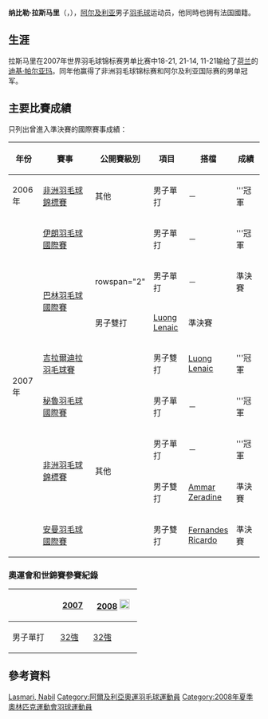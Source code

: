 {{noteTA|G1=Badminton}}
{{Infobox 羽球選手
| playername              = 纳比勒·拉斯马里<br>{{lang|en|Nabil Lasmari}}
| image                   = 
| size                    = 
| caption                 = 
| birth_name              = 
| date_of_birth           = {{birth_date_and_age|1978|2|8}}<ref name="Full Profile">{{en}}[http://bwfcontent.tournamentsoftware.com/profile/biography.aspx?id=5FD5A89F-4275-4C06-842E-8048C836BEFF Nabil LASMARI - Full Profile]</ref>
| place_of_birth          = 
| height                  = {{height|m=1.82}}<ref name="Full Profile"/>
| weight                  = 
| country                 = {{ALG}}
| years_active            =
| coach                   = 
| handedness              = 右手持拍<ref name="Full Profile"/>
| event                   = 男子單打
| highest_ranking         = 
| date_of_highest_ranking = 
| current_ranking         = 
| date_of_current_ranking = 
| played                  = 128勝–102負（男單）<br>15勝–17負（男雙）<br>4勝–3負（混雙）
| titles                  = 
| bwf_profile             = 5FD5A89F-4275-4C06-842E-8048C836BEFF
| bwf_id                  = 8830
| updated                 = 2018年1月6日
}}
{{MedalTableTop|width=286px}}
{{MedalSport | 男子[[羽毛球|羽毛球]]}}
{{MedalCountry | {{ALG}}}}
{{MedalCompetition | [[非洲運動會|非洲運動會]]}}
{{MedalBronze| [[2007年非洲運動會|2007年 阿爾及爾]] | [[2007年全非運動會羽毛球比賽|混合團體]] }}
{{MedalGold  | [[2007年非洲運動會|2007年 阿爾及爾]] | [[2007年全非運動會羽毛球比賽|男子單打]] }}
{{MedalCompetition | [[非洲羽毛球錦標賽|非洲羽毛球錦標賽]]}}
{{MedalGold  | [[2006年非洲羽毛球錦標賽|2006年 阿爾及爾]] | 男子單打 }}
{{MedalGold  | [[2007年非洲羽毛球錦標賽|2007年 羅斯希爾]] | 男子單打 }}
{{MedalBronze| [[2007年非洲羽毛球錦標賽|2007年 羅斯希爾]] | 男子雙打 }}
{{MedalBottom}}
'''纳比勒·拉斯马里'''（{{lang|en|Nabil Lasmari}}，{{bd|1978年|2月8日}}），[[阿尔及利亚|阿尔及利亚]]男子[[羽毛球|羽毛球]]运动员，他同時也拥有法国國籍。

==生涯==
拉斯马里在2007年世界羽毛球锦标赛男单比赛中18-21, 21-14, 11-21输给了[[荷兰|荷兰]]的[[迪基·帕尔亚玛|迪基·帕尔亚玛]]。同年他赢得了非洲羽毛球锦标赛和阿尔及利亚国际赛的男单冠军。

== 主要比賽成績 ==
只列出曾進入準決賽的國際賽事成績：
{| class=wikitable style="text-align:center; font-size:small;" 
!width="50"|年份
!width="180"|賽事
!width="80"|公開賽級別
!width="60"|項目
!width="80"|搭檔
!width="50"|成績
|-
!rowspan="1"|2006年
|[http://bwf.tournamentsoftware.com/sport/winners.aspx?id=A50A9AF1-16F1-457C-AC6C-D1CE4FAECCA7 非洲羽毛球錦標賽]
|其他
|男子單打
|－
|bgcolor="gold"|'''冠軍
|-
!rowspan="8"|2007年
|[http://bwf.tournamentsoftware.com/sport/winners.aspx?id=C6B8EA4A-4A46-42C2-A052-9548D4EC3BC4 伊朗羽毛球國際賽]
|{{BWFFS}}
|男子單打
|－
|bgcolor="gold"|'''冠軍
|-
|rowspan="2"|[http://bwf.tournamentsoftware.com/sport/winners.aspx?id=629CFBFC-E22F-4936-A790-4A14429E4A04 巴林羽毛球國際賽]
|rowspan="2" {{BWFIS}}
|男子單打
|－
|bgcolor="#b8860b"|準決賽
|-
|男子雙打
|[[Luong_Lenaic|Luong Lenaic]]
|bgcolor="#b8860b"|準決賽
|-
|[http://bwf.tournamentsoftware.com/sport/winners.aspx?id=05CC50F3-8B35-40B4-A0B1-1EFB4ECE03F1 吉拉爾迪拉羽毛球賽]
|{{BWFFS}}
|男子雙打
|[[Luong_Lenaic|Luong Lenaic]]
|bgcolor="gold"|'''冠軍
|-
|[http://bwf.tournamentsoftware.com/sport/winners.aspx?id=A94B8BEF-C8E7-451F-90BF-FB2E45653FEA 秘魯羽毛球國際賽]
|{{BWFFS}}
|男子單打
|－
|bgcolor="gold"|'''冠軍
|-
|rowspan="2"|[http://bwf.tournamentsoftware.com/sport/winners.aspx?id=2EEA1CDA-20CC-4CDE-98DC-7685DE24B7E3 非洲羽毛球錦標賽]
|rowspan="2"|其他
|男子單打
|－
|bgcolor="gold"|'''冠軍
|-
|男子雙打
|[[Ammar_Zeradine|Ammar Zeradine]]
|bgcolor="#b8860b"|準決賽

|-
|[http://bwf.tournamentsoftware.com/sport/tournament.aspx?id=56404626-A100-4523-B184-A3207506D7B5 安曼羽毛球國際賽]
|{{BWFIS}}
|男子雙打
|[[Fernandes_Ricardo|Fernandes Ricardo]]
|bgcolor="#b8860b"|準決賽
|}
{{BWF賽事級別索引}}

===奧運會和世錦賽參賽紀錄===
{| class=wikitable style="text-align:center; font-size:small;" 
!
!width="50"|[[2007年世界羽毛球錦標賽|2007]]
!width="80"|[[2008年夏季奧林匹克運動會羽毛球比賽|2008]] [[File:Olympic_rings_without_rims.svg|20px]]
|-
!width="80"|男子單打
|[[2007年世界羽毛球錦標賽男子單打項目|32強]]
|[[2008年夏季奧林匹克運動會羽毛球男子單打比賽|32強]]
|}

== 參考資料 ==
{{Reflist}}

{{DEFAULTSORT:Lasmari, Nabil}}
[[Category:阿尔及利亚羽毛球运动员|Lasmari, Nabil]]
[[Category:阿爾及利亞奧運羽毛球運動員|Category:阿爾及利亞奧運羽毛球運動員]]
[[Category:2008年夏季奧林匹克運動會羽球運動員|Category:2008年夏季奧林匹克運動會羽球運動員]]